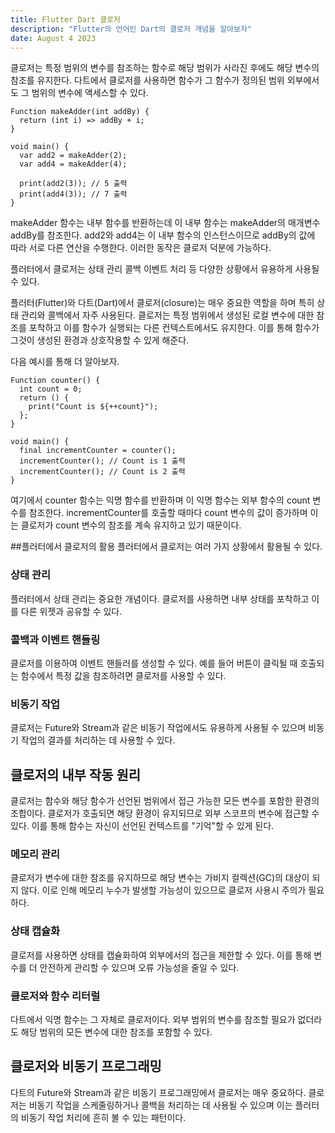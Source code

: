 ```yaml
---
title: Flutter Dart 클로저 
description: "Flutter의 언어인 Dart의 클로저 개념을 알아보자"
date: August 4 2023
---
```

클로저는 특정 범위의 변수를 참조하는 함수로 해당 범위가 사라진 후에도 해당 변수의 참조를 유지한다. 
다트에서 클로저를 사용하면 함수가 그 함수가 정의된 범위 외부에서도 그 범위의 변수에 액세스할 수 있다.

```
Function makeAdder(int addBy) {
  return (int i) => addBy + i;
}

void main() {
  var add2 = makeAdder(2);
  var add4 = makeAdder(4);

  print(add2(3)); // 5 출력
  print(add4(3)); // 7 출력
}
```
makeAdder 함수는 내부 함수를 반환하는데 이 내부 함수는 makeAdder의 매개변수 addBy를 참조한다. 
add2와 add4는 이 내부 함수의 인스턴스이므로 addBy의 값에 따라 서로 다른 연산을 수행한다. 이러한 동작은 클로저 덕분에 가능하다.

플러터에서 클로저는 상태 관리 콜백 이벤트 처리 등 다양한 상황에서 유용하게 사용될 수 있다.

플러터(Flutter)와 다트(Dart)에서 클로저(closure)는 매우 중요한 역할을 하며 특히 상태 관리와 콜백에서 자주 사용된다. 
클로저는 특정 범위에서 생성된 로컬 변수에 대한 참조를 포착하고 이를 함수가 실행되는 다른 컨텍스트에서도 유지한다. 이를 통해 함수가 그것이 생성된 환경과 상호작용할 수 있게 해준다.


다음 예시를 통해 더 알아보자.
```
Function counter() {
  int count = 0;
  return () {
    print("Count is ${++count}");
  };
}

void main() {
  final incrementCounter = counter();
  incrementCounter(); // Count is 1 출력
  incrementCounter(); // Count is 2 출력
}
```
여기에서 counter 함수는 익명 함수를 반환하며 이 익명 함수는 외부 함수의 count 변수를 참조한다. 
incrementCounter를 호출할 때마다 count 변수의 값이 증가하며 이는 클로저가 count 변수의 참조를 계속 유지하고 있기 때문이다.

##플러터에서 클로저의 활용
플러터에서 클로저는 여러 가지 상황에서 활용될 수 있다.

### 상태 관리
플러터에서 상태 관리는 중요한 개념이다. 클로저를 사용하면 내부 상태를 포착하고 이를 다른 위젯과 공유할 수 있다.

### 콜백과 이벤트 핸들링
클로저를 이용하여 이벤트 핸들러를 생성할 수 있다. 예를 들어 버튼이 클릭될 때 호출되는 함수에서 특정 값을 참조하려면 클로저를 사용할 수 있다.

### 비동기 작업
클로저는 Future와 Stream과 같은 비동기 작업에서도 유용하게 사용될 수 있으며 비동기 작업의 결과를 처리하는 데 사용할 수 있다.


## 클로저의 내부 작동 원리
클로저는 함수와 해당 함수가 선언된 범위에서 접근 가능한 모든 변수를 포함한 환경의 조합이다. 클로저가 호출되면 해당 환경이 유지되므로 외부 스코프의 변수에 접근할 수 있다. 이를 통해 함수는 자신이 선언된 컨텍스트를 "기억"할 수 있게 된다.

### 메모리 관리
클로저가 변수에 대한 참조를 유지하므로 해당 변수는 가비지 컬렉션(GC)의 대상이 되지 않다. 이로 인해 메모리 누수가 발생할 가능성이 있으므로 클로저 사용시 주의가 필요하다.

### 상태 캡슐화
클로저를 사용하면 상태를 캡슐화하여 외부에서의 접근을 제한할 수 있다. 이를 통해 변수를 더 안전하게 관리할 수 있으며 오류 가능성을 줄일 수 있다.

### 클로저와 함수 리터럴
다트에서 익명 함수는 그 자체로 클로저이다. 외부 범위의 변수를 참조할 필요가 없더라도 해당 범위의 모든 변수에 대한 참조를 포함할 수 있다.

## 클로저와 비동기 프로그래밍
다트의 Future와 Stream과 같은 비동기 프로그래밍에서 클로저는 매우 중요하다. 클로저는 비동기 작업을 스케줄링하거나 콜백을 처리하는 데 사용될 수 있으며 이는 플러터의 비동기 작업 처리에 흔히 볼 수 있는 패턴이다.
